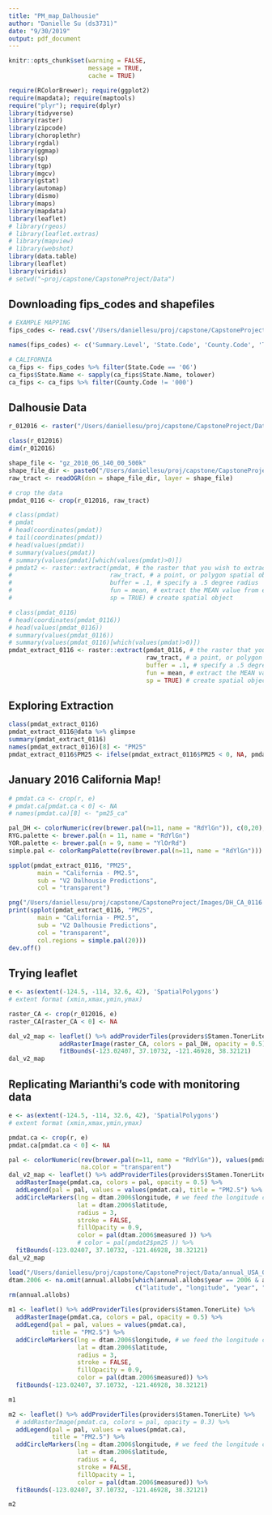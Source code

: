 ```yaml
---
title: "PM_map_Dalhousie"
author: "Danielle Su (ds3731)"
date: "9/30/2019"
output: pdf_document
---
```


```r
knitr::opts_chunk$set(warning = FALSE,
                      message = TRUE, 
                      cache = TRUE)

require(RColorBrewer); require(ggplot2)
require(mapdata); require(maptools)
require("plyr"); require(dplyr)
library(tidyverse)
library(raster)
library(zipcode) 
library(choroplethr)
library(rgdal)
library(ggmap)
library(sp)
library(tgp)
library(mgcv)
library(gstat)
library(automap)
library(dismo)
library(maps)
library(mapdata)
library(leaflet)
# library(rgeos)
# library(leaflet.extras)
# library(mapview)
# library(webshot)
library(data.table)
library(leaflet)
library(viridis)
# setwd("~proj/capstone/CapstoneProject/Data")
```

## Downloading fips_codes and shapefiles

```r
# EXAMPLE MAPPING
fips_codes <- read.csv('/Users/daniellesu/proj/capstone/CapstoneProject/Data/fips_codes_AtoM.csv', header = TRUE, colClasses = rep('character', ncol(fips_codes)))

names(fips_codes) <- c('Summary.Level', 'State.Code', 'County.Code', 'Tract.Code', 'State.Name', 'County.Name', 'Tract.Name')
```


```r
# CALIFORNIA
ca_fips <- fips_codes %>% filter(State.Code == '06')
ca_fips$State.Name <- sapply(ca_fips$State.Name, tolower)
ca_fips <- ca_fips %>% filter(County.Code != '000')
```

## Dalhousie Data

```r
r_012016 <- raster("/Users/daniellesu/proj/capstone/CapstoneProject/Data/GWRwSPEC_PM25_NA_201601_201601-RH35-NoNegs.asc/GWRwSPEC_PM25_NA_201601_201601-RH35-NoNegs.asc")

class(r_012016)
dim(r_012016)
```


```r
shape_file <- "gz_2010_06_140_00_500k"
shape_file_dir <- paste0("/Users/daniellesu/proj/capstone/CapstoneProject/Data/", shape_file)
raw_tract <- readOGR(dsn = shape_file_dir, layer = shape_file)

# crop the data
pmdat_0116 <- crop(r_012016, raw_tract)
```

```r
# class(pmdat)
# pmdat
# head(coordinates(pmdat))
# tail(coordinates(pmdat))
# head(values(pmdat))
# summary(values(pmdat))
# summary(values(pmdat)[which(values(pmdat)>0)])
# pmdat2 <- raster::extract(pmdat, # the raster that you wish to extract values from
#                           raw_tract, # a point, or polygon spatial object
#                           buffer = .1, # specify a .5 degree radius
#                           fun = mean, # extract the MEAN value from each plot
#                           sp = TRUE) # create spatial object

# class(pmdat_0116)
# head(coordinates(pmdat_0116))
# head(values(pmdat_0116))
# summary(values(pmdat_0116))
# summary(values(pmdat_0116)[which(values(pmdat)>0)])
pmdat_extract_0116 <- raster::extract(pmdat_0116, # the raster that you wish to extract values from
                                      raw_tract, # a point, or polygon spatial object
                                      buffer = .1, # specify a .5 degree radius
                                      fun = mean, # extract the MEAN value from each plot
                                      sp = TRUE) # create spatial object

```
## Exploring Extraction
```r
class(pmdat_extract_0116)
pmdat_extract_0116@data %>% glimpse
summary(pmdat_extract_0116)
names(pmdat_extract_0116)[8] <- "PM25"
pmdat_extract_0116$PM25 <- ifelse(pmdat_extract_0116$PM25 < 0, NA, pmdat_extract_0116$PM25)
```
## January 2016 California Map!

```r
# pmdat.ca <- crop(r, e)
# pmdat.ca[pmdat.ca < 0] <- NA
# names(pmdat.ca)[8] <- "pm25_ca"

pal_DH <- colorNumeric(rev(brewer.pal(n=11, name = "RdYlGn")), c(0,20), na.color = "transparent")
RYG.palette <- brewer.pal(n = 11, name = "RdYlGn")
YOR.palette <- brewer.pal(n = 9, name = "YlOrRd")
simple.pal <- colorRampPalette(rev(brewer.pal(n=11, name = "RdYlGn")))

spplot(pmdat_extract_0116, "PM25", 
        main = "California - PM2.5",
        sub = "V2 Dalhousie Predictions", 
        col = "transparent")
```


```r
png("/Users/daniellesu/proj/capstone/CapstoneProject/Images/DH_CA_0116.png")
print(spplot(pmdat_extract_0116, "PM25", 
        main = "California - PM2.5",
        sub = "V2 Dalhousie Predictions", 
        col = "transparent",
        col.regions = simple.pal(20)))
dev.off()
```

## Trying leaflet
```r
e <- as(extent(-124.5, -114, 32.6, 42), 'SpatialPolygons')
# extent format (xmin,xmax,ymin,ymax)

raster_CA <- crop(r_012016, e)
raster_CA[raster_CA < 0] <- NA

dal_v2_map <- leaflet() %>% addProviderTiles(providers$Stamen.TonerLite) %>%
              addRasterImage(raster_CA, colors = pal_DH, opacity = 0.5) %>%
              fitBounds(-123.02407, 37.10732, -121.46928, 38.32121)
dal_v2_map
```

## Replicating Marianthi's code with monitoring data

```r
e <- as(extent(-124.5, -114, 32.6, 42), 'SpatialPolygons')
# extent format (xmin,xmax,ymin,ymax)

pmdat.ca <- crop(r, e)
pmdat.ca[pmdat.ca < 0] <- NA

pal <- colorNumeric(rev(brewer.pal(n=11, name = "RdYlGn")), values(pmdat.ca),
                    na.color = "transparent")
dal_v2_map <- leaflet() %>% addProviderTiles(providers$Stamen.TonerLite) %>%
  addRasterImage(pmdat.ca, colors = pal, opacity = 0.5) %>%
  addLegend(pal = pal, values = values(pmdat.ca), title = "PM2.5") %>%
  addCircleMarkers(lng = dtam.2006$longitude, # we feed the longitude coordinates 
                   lat = dtam.2006$latitude,
                   radius = 3, 
                   stroke = FALSE, 
                   fillOpacity = 0.9, 
                   color = pal(dtam.2006$measured )) %>%
                   # color = pal(pmdat2$pm25 )) %>%
  fitBounds(-123.02407, 37.10732, -121.46928, 38.32121)
dal_v2_map
```

```r
load("/Users/daniellesu/proj/capstone/CapstoneProject/Data/annual_USA_072717.RData")
dtam.2006 <- na.omit(annual.allobs[which(annual.allobs$year == 2006 & annual.allobs$state.code == "06"), 
                                   c("latitude", "longitude", "year", "measured")])
rm(annual.allobs)

m1 <- leaflet() %>% addProviderTiles(providers$Stamen.TonerLite) %>%
  addRasterImage(pmdat.ca, colors = pal, opacity = 0.5) %>%
  addLegend(pal = pal, values = values(pmdat.ca),
            title = "PM2.5") %>%
  addCircleMarkers(lng = dtam.2006$longitude, # we feed the longitude coordinates 
                   lat = dtam.2006$latitude,
                   radius = 3, 
                   stroke = FALSE, 
                   fillOpacity = 0.9, 
                   color = pal(dtam.2006$measured)) %>%
  fitBounds(-123.02407, 37.10732, -121.46928, 38.32121)

m1
```
```r
m2 <- leaflet() %>% addProviderTiles(providers$Stamen.TonerLite) %>%
  # addRasterImage(pmdat.ca, colors = pal, opacity = 0.3) %>%
  addLegend(pal = pal, values = values(pmdat.ca),
            title = "PM2.5") %>%
  addCircleMarkers(lng = dtam.2006$longitude, # we feed the longitude coordinates 
                   lat = dtam.2006$latitude,
                   radius = 4,
                   stroke = FALSE, 
                   fillOpacity = 1, 
                   color = pal(dtam.2006$measured)) %>%
  fitBounds(-123.02407, 37.10732, -121.46928, 38.32121)

m2
```